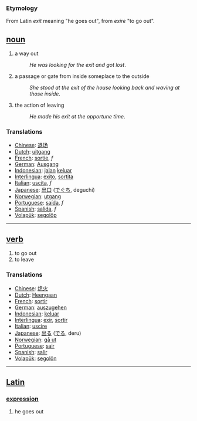 === Etymology ===
From Latin ''exit'' meaning "he goes out", from ''exire'' "to go out".


== [[noun]] ==
# a way out
#:''He was looking for the exit and got lost''.
# a passage or gate from inside someplace to the outside
#:''She stood at the exit of the house looking back and waving at those inside''.
# the action of leaving
#:''He made his exit at the opportune time''.

=== Translations ===
*[[Chinese]]: [[退场]]
*[[Dutch]]: [[uitgang]]
*[[French]]: [[sortie]], ''f''
*[[German]]: [[Ausgang]]
*[[Indonesian]]: [[jalan]] [[keluar]]
*[[Interlingua]]: [[exito]], [[sortita]]
*[[Italian]]: [[uscita]], ''f''
*[[Japanese]]: [[出口]] ([[でぐち]], deguchi)
*[[Norwegian]]: [[utgang]]
*[[Portuguese]]: [[saída]], ''f''
*[[Spanish]]: [[salida]], ''f''
*[[Volapük]]: [[segolöp]]

----

== [[verb]] ==
# to go out
# to leave

=== Translations ===
*[[Chinese]]: [[熄火]]
*[[Dutch]]: [[Heengaan]]
*[[French]]: [[sortir]]
*[[German]]: [[auszugehen]]
*[[Indonesian]]: [[keluar]]
*[[Interlingua]]: [[exir]], [[sortir]]
*[[Italian]]: [[uscire]]
*[[Japanese]]: [[出る]] ([[でる]], deru)
*[[Norwegian]]: [[gå ut]]
*[[Portuguese]]: [[sair]]
*[[Spanish]]: [[salir]]
*[[Volapük]]: [[segolön]]

----

== [[Latin]] ==
=== [[expression]] ===
# he goes out
